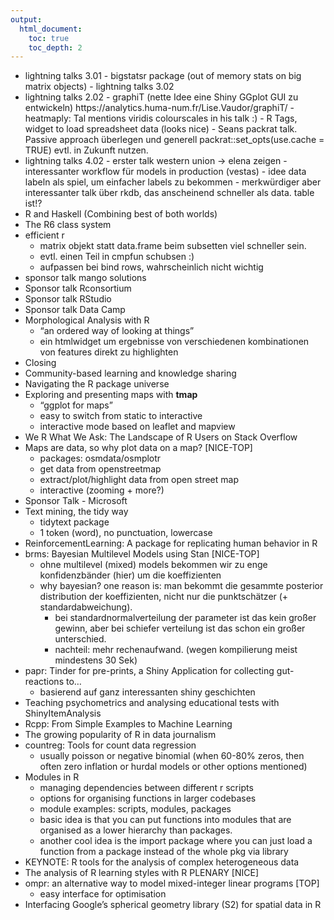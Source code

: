 ```yaml
---
output:
  html_document:
    toc: true
    toc_depth: 2
---
```


- lightning talks 3.01
      - bigstatsr package (out of memory stats on big matrix objects)
      - lightning talks 3.02
- lightning talks 2.02
      - graphiT (nette Idee eine Shiny GGplot GUI zu entwickeln)
        https://analytics.huma-num.fr/Lise.Vaudor/graphiT/
      - heatmaply: Tal mentions viridis colourscales in his talk :)
      - R Tags, widget to load spreadsheet data (looks nice)
      - Seans packrat talk. Passive approach überlegen und generell
        packrat::set_opts(use.cache = TRUE) evtl. in Zukunft nutzen.
- lightning talks 4.02
      - erster talk western union -> elena zeigen
      - interessanter workflow für models in production (vestas)
      - idee data labeln als spiel, um einfacher labels zu bekommen
      - merkwürdiger aber interessanter talk über rkdb, das anscheinend schneller als 
        data. table ist!?
- R and Haskell (Combining best of both worlds)
- The R6 class system
- efficient r
    - matrix objekt statt data.frame beim subsetten
      viel schneller sein.
    - evtl. einen Teil in cmpfun schubsen :)
    - aufpassen bei bind rows, wahrscheinlich nicht wichtig
- sponsor talk mango solutions
- Sponsor talk Rconsortium
- Sponsor talk RStudio
- Sponsor talk Data Camp
- Morphological Analysis with R
    - "an ordered way of looking at things"
    - ein htmlwidget um ergebnisse von verschiedenen kombinationen von features
      direkt zu highlighten
- Closing
- Community-based learning and knowledge sharing
- Navigating the R package universe
- Exploring and presenting maps with **tmap**
    - "ggplot for maps"
    - easy to switch from static to interactive
    - interactive mode based on leaflet and mapview
- We R What We Ask: The Landscape of R Users on Stack Overflow
- Maps are data, so why plot data on a map? [NICE-TOP]
    - packages: osmdata/osmplotr
    - get data from openstreetmap
    - extract/plot/highlight data from open street map
    - interactive (zooming + more?)
- Sponsor Talk - Microsoft
- Text mining, the tidy way
    - tidytext package
    - 1 token (word), no punctuation, lowercase
- ReinforcementLearning: A package for replicating human behavior in R
- brms: Bayesian Multilevel Models using Stan [NICE-TOP]
    - ohne multilevel (mixed) models bekommen wir zu enge konfidenzbänder (hier)
      um die koeffizienten
    - why bayesian? one reason is: man bekommt die gesammte posterior distribution
      der koeffizienten, nicht nur die punktschätzer (+ standardabweichung).
        - bei standardnormalverteilung der parameter ist das kein großer gewinn, aber bei
          schiefer verteilung ist das schon ein großer unterschied.
        - nachteil: mehr rechenaufwand. (wegen kompilierung meist mindestens 30 Sek)
- papr: Tinder for pre-prints, a Shiny Application for collecting gut-reactions to…
    - basierend auf ganz interessanten shiny geschichten
- Teaching psychometrics and analysing educational tests with ShinyItemAnalysis
- Rcpp: From Simple Examples to Machine Learning
- The growing popularity of R in data journalism
- countreg: Tools for count data regression
  - usually poisson or negative binomial (when 60-80% zeros, then often zero inflation or
  hurdal models or other options mentioned)
- Modules in R
  - managing dependencies between different r scripts
  - options for organising functions in larger codebases
  - module examples: scripts, modules, packages
  - basic idea is that you can put functions into modules that are organised as a lower
  hierarchy than packages.
  - another cool idea is the import package where you can just load a function from a package
  instead of the whole pkg via library
- KEYNOTE: R tools for the analysis of complex heterogeneous data
- The analysis of R learning styles with R PLENARY [NICE]
- ompr: an alternative way to model mixed-integer linear programs [TOP]
  - easy interface for optimisation
- Interfacing Google's spherical geometry library (S2) for spatial data in R